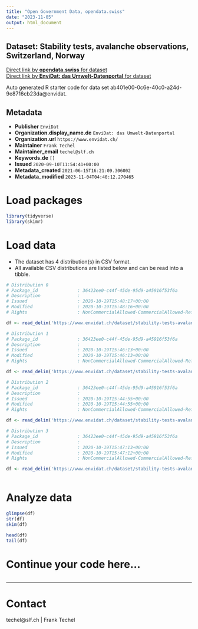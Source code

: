 ```yaml
---
title: "Open Government Data, opendata.swiss"
date: "2023-11-05"
output: html_document
---
```


## Dataset: Stability tests, avalanche observations, Switzerland, Norway



[Direct link by **opendata.swiss** for dataset](https://opendata.swiss/de/dataset/stability-tests-avalanche-observations-switzerland-norway)<br>
[Direct link by **EnviDat: das Umwelt-Datenportal** for dataset](https://www.envidat.ch/#/metadata/stability-tests-avalanche-observations-switzerland-norway)

Auto generated R starter code for data set ab401e00-0c6e-40c0-a24d-9e8716cb23da@envidat.

## Metadata

- **Publisher** `EnviDat`
- **Organization.display_name.de** `EnviDat: das Umwelt-Datenportal`
- **Organization.url** `https://www.envidat.ch/`
- **Maintainer** `Frank Techel`
- **Maintainer_email** `techel@slf.ch`
- **Keywords.de** `[]`
- **Issued** `2020-09-10T11:54:41+00:00`
- **Metadata_created** `2021-06-15T16:21:09.306002`
- **Metadata_modified** `2023-11-04T04:40:12.270465`


# Load packages

```r

library(tidyverse)
library(skimr)

```

# Load data

-   The dataset has 4 distribution(s) in CSV format.
-   All available CSV distributions are listed below and can be read into a tibble.

```r

# Distribution 0
# Package_id               : 36423ee0-c44f-45de-95d9-a45916f53f6a
# Description              : 
# Issued                   : 2020-10-19T15:48:17+00:00
# Modified                 : 2020-10-19T15:48:16+00:00
# Rights                   : NonCommercialAllowed-CommercialAllowed-ReferenceRequired

df <- read_delim('https://www.envidat.ch/dataset/stability-tests-avalanche-observations-switzerland-norway/resource/30e5287d-6bc2-4810-bdc2-422976023486')

# Distribution 1
# Package_id               : 36423ee0-c44f-45de-95d9-a45916f53f6a
# Description              : 
# Issued                   : 2020-10-19T15:46:13+00:00
# Modified                 : 2020-10-19T15:46:13+00:00
# Rights                   : NonCommercialAllowed-CommercialAllowed-ReferenceRequired

df <- read_delim('https://www.envidat.ch/dataset/stability-tests-avalanche-observations-switzerland-norway/resource/accef652-f988-4d75-8aff-4c4c06c24a74')

# Distribution 2
# Package_id               : 36423ee0-c44f-45de-95d9-a45916f53f6a
# Description              : 
# Issued                   : 2020-10-19T15:44:55+00:00
# Modified                 : 2020-10-19T15:44:55+00:00
# Rights                   : NonCommercialAllowed-CommercialAllowed-ReferenceRequired

df <- read_delim('https://www.envidat.ch/dataset/stability-tests-avalanche-observations-switzerland-norway/resource/23823196-1d56-47d1-b6bd-cb0add4dbd7b')

# Distribution 3
# Package_id               : 36423ee0-c44f-45de-95d9-a45916f53f6a
# Description              : 
# Issued                   : 2020-10-19T15:47:13+00:00
# Modified                 : 2020-10-19T15:47:12+00:00
# Rights                   : NonCommercialAllowed-CommercialAllowed-ReferenceRequired

df <- read_delim('https://www.envidat.ch/dataset/stability-tests-avalanche-observations-switzerland-norway/resource/7618bcce-8c14-463d-8c4d-1dc4f5365085')



```

# Analyze data

```r

glimpse(df)
str(df)
skim(df)

head(df)
tail(df)

```

# Continue your code here...

```r

```

------------------------------------------------------------------------

# Contact

techel@slf.ch | Frank Techel
